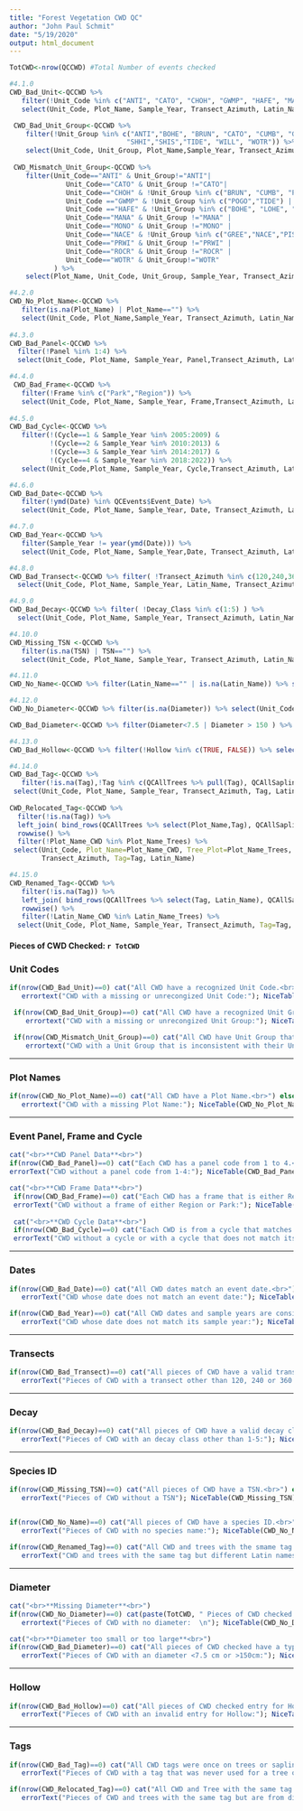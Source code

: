 ```yaml
---
title: "Forest Vegetation CWD QC"
author: "John Paul Schmit"
date: "5/19/2020"
output: html_document
---
```



```r


TotCWD<-nrow(QCCWD) #Total Number of events checked

#4.1.0
CWD_Bad_Unit<-QCCWD %>% 
   filter(!Unit_Code %in% c("ANTI", "CATO", "CHOH", "GWMP", "HAFE", "MANA", "MONO", "NACE", "PRWI", "ROCR", "WOTR")) %>% 
   select(Unit_Code, Plot_Name, Sample_Year, Transect_Azimuth, Latin_Name, Diameter)

 CWD_Bad_Unit_Group<-QCCWD %>% 
    filter(!Unit_Group %in% c("ANTI","BOHE", "BRUN", "CATO", "CUMB", "GREE", "LOHE", "MAHE", "MANA", "MONO", "NACE", "PISC", "POGO","PRWI", "ROCR", 
                             "SHHI","SHIS","TIDE", "WILL", "WOTR")) %>% 
    select(Unit_Code, Unit_Group, Plot_Name,Sample_Year, Transect_Azimuth, Latin_Name, Diameter)
 
 CWD_Mismatch_Unit_Group<-QCCWD %>% 
    filter(Unit_Code=="ANTI" & Unit_Group!="ANTI"|
              Unit_Code=="CATO" & Unit_Group !="CATO"|
              Unit_Code=="CHOH" & !Unit_Group %in% c("BRUN", "CUMB", "POGO", "WILL") |
              Unit_Code =="GWMP" & !Unit_Group %in% c("POGO","TIDE") |
              Unit_Code =="HAFE" & !Unit_Group %in% c("BOHE", "LOHE", "MAHE","SHHI", "SHIS")|
              Unit_Code=="MANA" & Unit_Group !="MANA" |
              Unit_Code=="MONO" & Unit_Group !="MONO" |
              Unit_Code=="NACE" & !Unit_Group %in% c("GREE","NACE","PISC")|
              Unit_Code=="PRWI" & Unit_Group !="PRWI" |
              Unit_Code=="ROCR" & Unit_Group !="ROCR" |
              Unit_Code=="WOTR" & Unit_Group!="WOTR"
           ) %>% 
    select(Plot_Name, Unit_Code, Unit_Group, Sample_Year, Transect_Azimuth, Latin_Name, Diameter)

#4.2.0
CWD_No_Plot_Name<-QCCWD %>% 
   filter(is.na(Plot_Name) | Plot_Name=="") %>% 
   select(Unit_Code, Plot_Name,Sample_Year, Transect_Azimuth, Latin_Name, Diameter)
 
#4.3.0
CWD_Bad_Panel<-QCCWD %>%
  filter(!Panel %in% 1:4) %>% 
  select(Unit_Code, Plot_Name, Sample_Year, Panel,Transect_Azimuth, Latin_Name, Diameter)

#4.4.0
 CWD_Bad_Frame<-QCCWD %>%
   filter(!Frame %in% c("Park","Region")) %>% 
   select(Unit_Code, Plot_Name, Sample_Year, Frame,Transect_Azimuth, Latin_Name, Diameter)
 
#4.5.0
CWD_Bad_Cycle<-QCCWD %>% 
   filter(!(Cycle==1 & Sample_Year %in% 2005:2009) &
          !(Cycle==2 & Sample_Year %in% 2010:2013) &
          !(Cycle==3 & Sample_Year %in% 2014:2017) &
          !(Cycle==4 & Sample_Year %in% 2018:2022)) %>% 
   select(Unit_Code,Plot_Name, Sample_Year, Cycle,Transect_Azimuth, Latin_Name, Diameter)

#4.6.0
CWD_Bad_Date<-QCCWD %>% 
   filter(!ymd(Date) %in% QCEvents$Event_Date) %>% 
   select(Unit_Code, Plot_Name, Sample_Year, Date, Transect_Azimuth, Latin_Name, Diameter)

#4.7.0
CWD_Bad_Year<-QCCWD %>% 
   filter(Sample_Year != year(ymd(Date))) %>% 
   select(Unit_Code, Plot_Name, Sample_Year,Date, Transect_Azimuth, Latin_Name, Diameter)

#4.8.0
CWD_Bad_Transect<-QCCWD %>% filter( !Transect_Azimuth %in% c(120,240,360) ) %>%
  select(Unit_Code, Plot_Name, Sample_Year, Latin_Name, Transect_Azimuth)

#4.9.0
CWD_Bad_Decay<-QCCWD %>% filter( !Decay_Class %in% c(1:5) ) %>%
  select(Unit_Code, Plot_Name, Sample_Year, Transect_Azimuth, Latin_Name, Decay_Class )

#4.10.0
CWD_Missing_TSN <-QCCWD %>% 
   filter(is.na(TSN) | TSN=="") %>% 
   select(Unit_Code, Plot_Name, Sample_Year, Transect_Azimuth, Latin_Name, TSN,  Diameter)

#4.11.0
CWD_No_Name<-QCCWD %>% filter(Latin_Name=="" | is.na(Latin_Name)) %>% select(Unit_Code, Plot_Name, Sample_Year, Transect_Azimuth, Latin_Name)

#4.12.0
CWD_No_Diameter<-QCCWD %>% filter(is.na(Diameter)) %>% select(Unit_Code, Plot_Name, Sample_Year, Transect_Azimuth, Latin_Name, Diameter)

CWD_Bad_Diameter<-QCCWD %>% filter(Diameter<7.5 | Diameter > 150 ) %>% select(Unit_Code, Plot_Name, Sample_Year, Transect_Azimuth, Latin_Name, Diameter)

#4.13.0
CWD_Bad_Hollow<-QCCWD %>% filter(!Hollow %in% c(TRUE, FALSE)) %>% select(Unit_Code, Plot_Name, Sample_Year, Transect_Azimuth, Latin_Name, Hollow)

#4.14.0
CWD_Bad_Tag<-QCCWD %>%  
   filter(!is.na(Tag),!Tag %in% c(QCAllTrees %>% pull(Tag), QCAllSaplings %>% pull(Tag))) %>% 
 select(Unit_Code, Plot_Name, Sample_Year, Transect_Azimuth, Tag, Latin_Name)
   
CWD_Relocated_Tag<-QCCWD %>% 
  filter(!is.na(Tag)) %>% 
  left_join( bind_rows(QCAllTrees %>% select(Plot_Name,Tag), QCAllSaplings %>% select(Plot_Name,Tag)), by="Tag", suffix=c("_CWD","_Trees")) %>% 
  rowwise() %>% 
  filter(!Plot_Name_CWD %in% Plot_Name_Trees) %>% 
 select(Unit_Code, Plot_Name=Plot_Name_CWD, Tree_Plot=Plot_Name_Trees, Sample_Year, 
        Transect_Azimuth, Tag=Tag, Latin_Name)

#4.15.0
CWD_Renamed_Tag<-QCCWD %>% 
   filter(!is.na(Tag)) %>% 
   left_join( bind_rows(QCAllTrees %>% select(Tag, Latin_Name), QCAllSaplings %>% select(Tag,Latin_Name)), by="Tag", suffix=c("_CWD","_Trees")) %>% 
   rowwise() %>% 
   filter(!Latin_Name_CWD %in% Latin_Name_Trees) %>% 
  select(Unit_Code, Plot_Name, Sample_Year, Transect_Azimuth, Tag=Tag, Latin_Name=Latin_Name_CWD, Tree_Latin_Name=Latin_Name_Trees) %>% distinct()

```

#### **Pieces of CWD Checked:** `r TotCWD` ####

### Unit Codes

```r
if(nrow(CWD_Bad_Unit)==0) cat("All CWD have a recognized Unit Code.<br>") else {
   errortext("CWD with a missing or unrecongized Unit Code:"); NiceTable(CWD_Bad_Unit)}

 if(nrow(CWD_Bad_Unit_Group)==0) cat("All CWD have a recognized Unit Group.<br>") else {
    errortext("CWD with a missing or unrecongized Unit Group:"); NiceTable(CWD_Bad_Unit_Group)}
 
 if(nrow(CWD_Mismatch_Unit_Group)==0) cat("All CWD have Unit Group that is consistent with their Unit Code.<br>") else {
    errortext("CWD with a Unit Group that is inconsistent with their Unit Code:");NiceTable(CWD_Mismatch_Unit_Group)}

```

---

### Plot Names

```r
if(nrow(CWD_No_Plot_Name)==0) cat("All CWD have a Plot Name.<br>") else {
   errortext("CWD with a missing Plot Name:"); NiceTable(CWD_No_Plot_Name)}

```

---

### Event Panel, Frame and Cycle

```r
cat("<br>**CWD Panel Data**<br>")
if(nrow(CWD_Bad_Panel)==0) cat("Each CWD has a panel code from 1 to 4.<br>") else {
errorText("CWD without a panel code from 1-4:"); NiceTable(CWD_Bad_Panel)}

cat("<br>**CWD Frame Data**<br>")
 if(nrow(CWD_Bad_Frame)==0) cat("Each CWD has a frame that is either Region or Park.<br>") else {
 errorText("CWD without a frame of either Region or Park:"); NiceTable(CWD_Bad_Frame)}
 
 cat("<br>**CWD Cycle Data**<br>")
 if(nrow(CWD_Bad_Cycle)==0) cat("Each CWD is from a cycle that matches its event year <br>") else {
 errorText("CWD without a cycle or with a cycle that does not match its event year:"); NiceTable(CWD_Bad_Cycle)}

```

---

###  Dates
```r

if(nrow(CWD_Bad_Date)==0) cat("All CWD dates match an event date.<br>") else {
   errorText("CWD whose date does not match an event date:"); NiceTable(CWD_Bad_Date)}

if(nrow(CWD_Bad_Year)==0) cat("All CWD dates and sample years are consistent.<br>") else {
   errorText("CWD whose date does not match its sample year:"); NiceTable(CWD_Bad_Year)}


```

---


###  Transects
```r

if(nrow(CWD_Bad_Transect)==0) cat("All pieces of CWD have a valid transect.<br>") else {
   errorText("Pieces of CWD with a transect other than 120, 240 or 360:"); NiceTable(CWD_Bad_Transect)}

```

---

### Decay
```r

if(nrow(CWD_Bad_Decay)==0) cat("All pieces of CWD have a valid decay class.<br>") else {
   errorText("Pieces of CWD with an decay class other than 1-5:"); NiceTable(CWD_Bad_Decay)}

```

---

### Species ID

```r

if(nrow(CWD_Missing_TSN)==0) cat("All pieces of CWD have a TSN.<br>") else {
   errorText("Pieces of CWD without a TSN"); NiceTable(CWD_Missing_TSN)}


if(nrow(CWD_No_Name)==0) cat("All pieces of CWD have a species ID.<br>") else {
   errorText("Pieces of CWD with no species name:"); NiceTable(CWD_No_Name)}

if(nrow(CWD_Renamed_Tag)==0) cat("All CWD and trees with the smame tag have the same Latin name. <br>") else {
   errorText("CWD and trees with the same tag but different Latin names:"); NiceTable(CWD_Renamed_Tag)}

```


---

### Diameter

```r
cat("<br>**Missing Diameter**<br>")
if(nrow(CWD_No_Diameter)==0) cat(paste(TotCWD, " Pieces of CWD checked and all have a diameter.  \n")) else {
   errortext("Pieces of CWD with no diameter:  \n"); NiceTable(CWD_No_Diameter)}

cat("<br>**Diameter too small or too large**<br>")
if(nrow(CWD_Bad_Diameter)==0) cat("All pieces of CWD checked have a typical diameter.<br>") else {
   errorText("Pieces of CWD with an diameter <7.5 cm or >150cm:"); NiceTable(CWD_Bad_Diameter)}

```

---

### Hollow

```r

if(nrow(CWD_Bad_Hollow)==0) cat("All pieces of CWD checked entry for Hollow is valid.<br>") else {
   errorText("Pieces of CWD with an invalid entry for Hollow:"); NiceTable(CWD_Bad_Hollow)}

```

---

### Tags

```r

if(nrow(CWD_Bad_Tag)==0) cat("All CWD tags were once on trees or saplings. <br>") else {
   errorText("Pieces of CWD with a tag that was never used for a tree or sapling:"); NiceTable(CWD_Bad_Tag)}

if(nrow(CWD_Relocated_Tag)==0) cat("All CWD and Tree with the same tag are from the same plot. <br>") else {
   errorText("Pieces of CWD and trees with the same tag but are from different plots:"); NiceTable(CWD_Relocated_Tag)}

```
